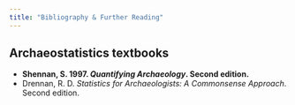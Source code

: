 ```yaml
---
title: "Bibliography & Further Reading"
---
```


## Archaeostatistics textbooks

* **Shennan, S. 1997. *Quantifying Archaeology*. Second edition.**
* Drennan, R. D. *Statistics for Archaeologists: A Commonsense Approach*. Second edition.
